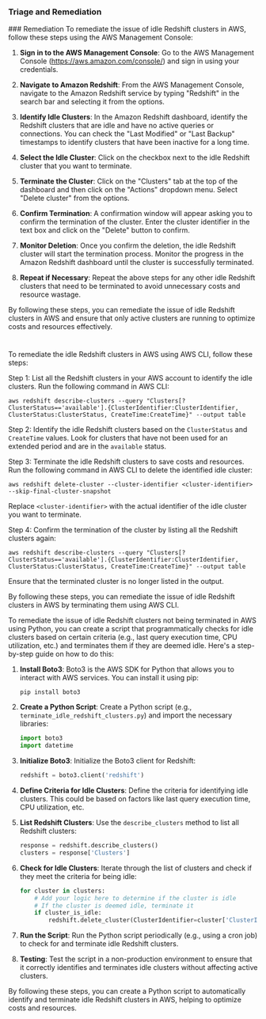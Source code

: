 
### Triage and Remediation
<Tabs>
<Tab title='Remediation'>
### Remediation

<AccordionGroup>
<Accordion title='Using Console' defaultOpen='true'>
To remediate the issue of idle Redshift clusters in AWS, follow these steps using the AWS Management Console:

1. **Sign in to the AWS Management Console**: Go to the AWS Management Console (https://aws.amazon.com/console/) and sign in using your credentials.

2. **Navigate to Amazon Redshift**: From the AWS Management Console, navigate to the Amazon Redshift service by typing "Redshift" in the search bar and selecting it from the options.

3. **Identify Idle Clusters**: In the Amazon Redshift dashboard, identify the Redshift clusters that are idle and have no active queries or connections. You can check the "Last Modified" or "Last Backup" timestamps to identify clusters that have been inactive for a long time.

4. **Select the Idle Cluster**: Click on the checkbox next to the idle Redshift cluster that you want to terminate.

5. **Terminate the Cluster**: Click on the "Clusters" tab at the top of the dashboard and then click on the "Actions" dropdown menu. Select "Delete cluster" from the options.

6. **Confirm Termination**: A confirmation window will appear asking you to confirm the termination of the cluster. Enter the cluster identifier in the text box and click on the "Delete" button to confirm.

7. **Monitor Deletion**: Once you confirm the deletion, the idle Redshift cluster will start the termination process. Monitor the progress in the Amazon Redshift dashboard until the cluster is successfully terminated.

8. **Repeat if Necessary**: Repeat the above steps for any other idle Redshift clusters that need to be terminated to avoid unnecessary costs and resource wastage.

By following these steps, you can remediate the issue of idle Redshift clusters in AWS and ensure that only active clusters are running to optimize costs and resources effectively.

#
</Accordion>

<Accordion title='Using CLI'>
To remediate the idle Redshift clusters in AWS using AWS CLI, follow these steps:

Step 1: List all the Redshift clusters in your AWS account to identify the idle clusters. Run the following command in AWS CLI:

```
aws redshift describe-clusters --query "Clusters[?ClusterStatus=='available'].{ClusterIdentifier:ClusterIdentifier, ClusterStatus:ClusterStatus, CreateTime:CreateTime}" --output table
```

Step 2: Identify the idle Redshift clusters based on the `ClusterStatus` and `CreateTime` values. Look for clusters that have not been used for an extended period and are in the `available` status.

Step 3: Terminate the idle Redshift clusters to save costs and resources. Run the following command in AWS CLI to delete the identified idle cluster:

```
aws redshift delete-cluster --cluster-identifier <cluster-identifier> --skip-final-cluster-snapshot
```

Replace `<cluster-identifier>` with the actual identifier of the idle cluster you want to terminate.

Step 4: Confirm the termination of the cluster by listing all the Redshift clusters again:

```
aws redshift describe-clusters --query "Clusters[?ClusterStatus=='available'].{ClusterIdentifier:ClusterIdentifier, ClusterStatus:ClusterStatus, CreateTime:CreateTime}" --output table
```

Ensure that the terminated cluster is no longer listed in the output.

By following these steps, you can remediate the issue of idle Redshift clusters in AWS by terminating them using AWS CLI.
</Accordion>

<Accordion title='Using Python'>
To remediate the issue of idle Redshift clusters not being terminated in AWS using Python, you can create a script that programmatically checks for idle clusters based on certain criteria (e.g., last query execution time, CPU utilization, etc.) and terminates them if they are deemed idle. Here's a step-by-step guide on how to do this:

1. **Install Boto3**: Boto3 is the AWS SDK for Python that allows you to interact with AWS services. You can install it using pip:
   ```
   pip install boto3
   ```

2. **Create a Python Script**:
   Create a Python script (e.g., `terminate_idle_redshift_clusters.py`) and import the necessary libraries:
   ```python
   import boto3
   import datetime
   ```

3. **Initialize Boto3**:
   Initialize the Boto3 client for Redshift:
   ```python
   redshift = boto3.client('redshift')
   ```

4. **Define Criteria for Idle Clusters**:
   Define the criteria for identifying idle clusters. This could be based on factors like last query execution time, CPU utilization, etc.

5. **List Redshift Clusters**:
   Use the `describe_clusters` method to list all Redshift clusters:
   ```python
   response = redshift.describe_clusters()
   clusters = response['Clusters']
   ```

6. **Check for Idle Clusters**:
   Iterate through the list of clusters and check if they meet the criteria for being idle:
   ```python
   for cluster in clusters:
       # Add your logic here to determine if the cluster is idle
       # If the cluster is deemed idle, terminate it
       if cluster_is_idle:
           redshift.delete_cluster(ClusterIdentifier=cluster['ClusterIdentifier'], SkipFinalClusterSnapshot=True)
   ```

7. **Run the Script**:
   Run the Python script periodically (e.g., using a cron job) to check for and terminate idle Redshift clusters.

8. **Testing**:
   Test the script in a non-production environment to ensure that it correctly identifies and terminates idle clusters without affecting active clusters.

By following these steps, you can create a Python script to automatically identify and terminate idle Redshift clusters in AWS, helping to optimize costs and resources.
</Accordion>

</AccordionGroup>
</Tab>
</Tabs>
